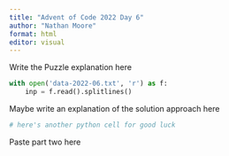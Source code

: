 ```yaml
---
title: "Advent of Code 2022 Day 6"
author: "Nathan Moore"
format: html
editor: visual
---
```


Write the Puzzle explanation here

```python

with open('data-2022-06.txt', 'r') as f:
    inp = f.read().splitlines()

```

Maybe write an explanation of the solution approach here

```python
# here's another python cell for good luck

```

Paste part two here

